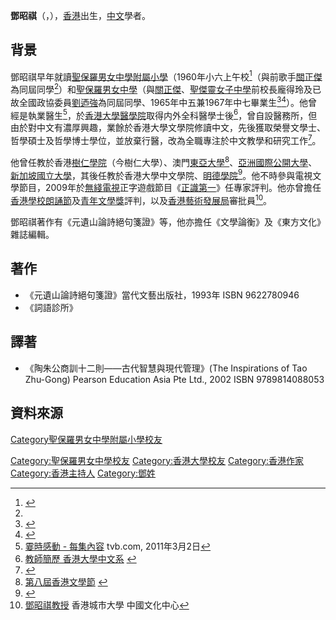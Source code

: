 {{Infobox_Person
|name=鄧昭祺
|english_names=Prof. Charles Tang
|education=
*[[聖保羅男女中學附屬小學|聖保羅男女中學附屬小學]]
*[[聖保羅男女中學|聖保羅男女中學]]<ref>{{cite web |url=http://eduplus.hk/eduguide/ep2_issue.jsp?articleID=1629&issueNumber=144 |title=在醫學與曹操之間鄧昭祺 |last= |first= |date=2015-02-25|website= |publisher=東周刊 |access-date=2019-10-31 |quote= |archive-date=2015-04-24 |archive-url=https://web.archive.org/web/20150424041724/http://eduplus.hk/eduguide/ep2_issue.jsp?articleID=1629&issueNumber=144 |dead-url=no }}</ref>
*[[香港大學|香港大學]]内外全科醫學士 [[內外全科醫學士|MBBS]]
*[[香港大學|香港大學]][[哲學博士|哲學博士]] PhD
|occupation=[[珠海學院|珠海學院]]副校長（學術）、文學與社會科學院院長
|period=
|birth_date={{birth year and age|1948}}
}}

'''鄧昭祺'''（{{lang-en|Charles Tang}}，{{bd|1948年}}），[[香港|香港]]出生，[[中文|中文]]學者。

==背景==
鄧昭祺早年就讀[[聖保羅男女中學附屬小學|聖保羅男女中學附屬小學]]（1960年小六上午校<ref name="聖保羅中學本屆 各部畢業生名單">{{cite news |title=聖保羅中學本屆 各部畢業生名單 |url=https://mmis.hkpl.gov.hk/coverpage/-/coverpage/view?_coverpage_WAR_mmisportalportlet_hsf=%E8%81%96%E4%BF%9D%E7%BE%85&_coverpage_WAR_mmisportalportlet_actual_q=%28%20verbatim_dc.collection%3A%28%22Old%5C%20HK%5C%20Newspapers%22%29%20%29%20AND+%28%20%28%20allTermsMandatory%3A%28true%29%20OR+all_dc.title%3A%28%E8%81%96%E4%BF%9D%E7%BE%85%29%20OR+all_dc.creator%3A%28%E8%81%96%E4%BF%9D%E7%BE%85%29%20OR+all_dc.contributor%3A%28%E8%81%96%E4%BF%9D%E7%BE%85%29%20OR+all_dc.subject%3A%28%E8%81%96%E4%BF%9D%E7%BE%85%29%20OR+fulltext%3A%28%E8%81%96%E4%BF%9D%E7%BE%85%29%20OR+all_dc.description%3A%28%E8%81%96%E4%BF%9D%E7%BE%85%29%20%29%20%29&_coverpage_WAR_mmisportalportlet_sort_field=dc.publicationdate_bsort&p_r_p_-1078056564_c=QF757YsWv5%2FH7zGe%2FKF%2BFEZlPA6ruHSu&_coverpage_WAR_mmisportalportlet_o=78&_coverpage_WAR_mmisportalportlet_sort_order=asc&_coverpage_WAR_mmisportalportlet_filter=dc.publicationdate_dt%3A%5B1960-01-01T00%3A00%3A00Z+TO+1969-12-31T15%3A59%3A59Z%5D |page=14 |language= |publisher=華僑日報 | date=1961-01-21 |accessdate=2022-04-20 |quote= }}</ref>（與前歌手[[關正傑|關正傑]]為同屆同學<ref name="聖保羅中學本屆 各部畢業生名單" />）和[[聖保羅男女中學|聖保羅男女中學]]（與[[關正傑|關正傑]]、[[聖傑靈女子中學|聖傑靈女子中學]]前校長龐得玲及已故全國政協委員[[劉迺強|劉迺強]]為同屆同學、1965年中五兼1967年中七畢業生<ref>{{cite news | title=英文中學會攷放榜 | url=https://mmis.hkpl.gov.hk/coverpage/-/coverpage/view?p_r_p_-1078056564_c=QF757YsWv5%2BakvA8rFW5EqaIYMvRB5NH&_coverpage_WAR_mmisportalportlet_o=444&_coverpage_WAR_mmisportalportlet_actual_q=%28%20verbatim_dc.collection%3A%28%22Old%5C%20HK%5C%20Newspapers%22%29%20%29%20AND+%28%20%28%20allTermsMandatory%3A%28true%29%20OR+all_dc.title%3A%28%E4%B8%AD%E6%96%87%E4%B8%AD%E5%AD%B8%E6%9C%83%E8%80%83%29%20OR+all_dc.creator%3A%28%E4%B8%AD%E6%96%87%E4%B8%AD%E5%AD%B8%E6%9C%83%E8%80%83%29%20OR+all_dc.contributor%3A%28%E4%B8%AD%E6%96%87%E4%B8%AD%E5%AD%B8%E6%9C%83%E8%80%83%29%20OR+all_dc.subject%3A%28%E4%B8%AD%E6%96%87%E4%B8%AD%E5%AD%B8%E6%9C%83%E8%80%83%29%20OR+fulltext%3A%28%E4%B8%AD%E6%96%87%E4%B8%AD%E5%AD%B8%E6%9C%83%E8%80%83%29%20OR+all_dc.description%3A%28%E4%B8%AD%E6%96%87%E4%B8%AD%E5%AD%B8%E6%9C%83%E8%80%83%29%20%29%20%29&_coverpage_WAR_mmisportalportlet_sort_order=asc&_coverpage_WAR_mmisportalportlet_sort_field=dc.publicationdate_bsort&_coverpage_WAR_mmisportalportlet_log=Y&_coverpage_WAR_mmisportalportlet_filter=dc.publicationdate_dt%3A%5B1960-01-01T00%3A00%3A00Z+TO+1969-12-31T15%3A59%3A59Z%5D | page=19 | publisher= 華僑日報 | date=1965-08-04 | accessdate=2021-11-16 |quote= }}</ref><ref>{{cite news |title=聖保羅男女校畢業禮 |url=https://mmis.hkpl.gov.hk/coverpage/-/coverpage/view?_coverpage_WAR_mmisportalportlet_hsf=%E7%95%A2%E6%A5%AD%E7%A6%AE&p_r_p_-1078056564_c=QF757YsWv5%2BakvA8rFW5EjLsDeOYEnwq&_coverpage_WAR_mmisportalportlet_o=381&_coverpage_WAR_mmisportalportlet_actual_q=%28%20verbatim_dc.collection%3A%28%22Old%5C%20HK%5C%20Newspapers%22%29%20%29%20AND+%28%20%28%20allTermsMandatory%3A%28true%29%20OR+all_dc.title%3A%28%E7%95%A2%E6%A5%AD%E7%A6%AE%29%20OR+all_dc.creator%3A%28%E7%95%A2%E6%A5%AD%E7%A6%AE%29%20OR+all_dc.contributor%3A%28%E7%95%A2%E6%A5%AD%E7%A6%AE%29%20OR+all_dc.subject%3A%28%E7%95%A2%E6%A5%AD%E7%A6%AE%29%20OR+fulltext%3A%28%E7%95%A2%E6%A5%AD%E7%A6%AE%29%20OR+all_dc.description%3A%28%E7%95%A2%E6%A5%AD%E7%A6%AE%29%20%29%20%29&_coverpage_WAR_mmisportalportlet_sort_field=dc.publicationdate_bsort&_coverpage_WAR_mmisportalportlet_sort_order=desc&_coverpage_WAR_mmisportalportlet_filter=dc.publicationdate_dt%3A%5B1960-01-01T00%3A00%3A00Z+TO+1969-12-31T15%3A59%3A59Z%5D |page=11 |language= |publisher=華僑日報 | date=1968-01-20 |accessdate=2022-03-07 |quote= }}</ref>）。他曾經是執業醫生<ref name="ref1">[http://programme.tvb.com/lifestyle/onefromtheheart2011/episode/13 霎時感動 - 每集內容] {{Wayback|url=http://programme.tvb.com/lifestyle/onefromtheheart2011/episode/13 |date=20190614001508 }} tvb.com, 2011年3月2日</ref>，於[[香港大學醫學院|香港大學醫學院]]取得内外全科醫學士後<ref name="ref2">[http://www.hku.hk/chinese/postgraduate/c7h4.html 教師簡歷 香港大學中文系] {{webarchive|url=https://web.archive.org/web/20110711083627/http://hku.hk/chinese/postgraduate/c7h4.html |date=2011-07-11 }}</ref>，曾自設醫務所，但由於對中文有濃厚興趣，業餘於香港大學文學院修讀中文，先後獲取榮譽文學士、哲學碩士及哲學博士學位，並放棄行醫，改為全職專注於中文教學和研究工作<ref name="ref3">{{Cite web |url=http://tongtianreporter.mysinablog.com/index.php?op=ViewArticle&articleId=1604728 |title=通天記者《玄圈八一八》blog |access-date=2011-03-03 |archive-url=https://web.archive.org/web/20090716161002/http://tongtianreporter.mysinablog.com/index.php?op=ViewArticle&articleId=1604728 |archive-date=2009-07-16 |dead-url=yes }}</ref>。

他曾任教於香港[[樹仁學院|樹仁學院]]（今樹仁大學）、澳門[[東亞大學|東亞大學]]<ref name="ref4">[http://www.hkpl.gov.hk/tc_chi/ext_act/ext_act_hklf/hklf/speaker_4.html 第八屆香港文學節] {{webarchive|url=https://web.archive.org/web/20100619121133/http://www.hkpl.gov.hk/tc_chi/ext_act/ext_act_hklf/hklf/speaker_4.html |date=2010-06-19 }}</ref>、[[亞洲國際公開大學|亞洲國際公開大學]]、[[新加坡國立大學|新加坡國立大學]]，其後任教於香港大學中文學院、[[明德學院|明德學院]]<ref>{{cite news|title=摘星有法﹕鄧昭祺 為情景題把脈|url=https://news.mingpao.com/pns/摘星有法﹕鄧昭祺%20%20為情景題把脈/web_tc/article/20150306/s00011/1425578048844|accessdate=2018-02-19|agency=明報|archive-date=2018-02-19|archive-url=https://web.archive.org/web/20180219151732/https://news.mingpao.com/pns/%E6%91%98%E6%98%9F%E6%9C%89%E6%B3%95%EF%B9%95%E9%84%A7%E6%98%AD%E7%A5%BA%20%20%E7%82%BA%E6%83%85%E6%99%AF%E9%A1%8C%E6%8A%8A%E8%84%88/web_tc/article/20150306/s00011/1425578048844|dead-url=no}}</ref>。他不時參與電視文學節目，2009年於[[無綫電視|無綫電視]]正字遊戲節目《[[正識第一|正識第一]]》任專家評判。他亦曾擔任[[香港學校朗誦節|香港學校朗誦節]]及[[青年文學獎|青年文學獎]]評判，以及[[香港藝術發展局|香港藝術發展局]]審批員<ref name="ref5">[http://www.cciv.cityu.edu.hk/speakers-2007-2008/intro/?type=culture&speaker=tang_chiukay&semester=2007-2008-a 鄧昭祺教授]{{dead link|date=2018年4月 |bot=InternetArchiveBot |fix-attempted=yes }} 香港城市大學 中國文化中心</ref>。

鄧昭祺著作有《元遺山論詩絕句箋證》等，他亦擔任《文學論衡》及《東方文化》雜誌編輯。

==著作==
*《元遺山論詩絕句箋證》當代文藝出版社，1993年 ISBN 9622780946 
*《詞語診所》 

==譯著==
*《陶朱公商訓十二則——古代智慧與現代管理》(The Inspirations of Tao Zhu-Gong) Pearson Education Asia Pte Ltd., 2002 ISBN 9789814088053

==資料來源==
{{reflist}}

[[Category聖保羅男女中學附屬小學校友|Category聖保羅男女中學附屬小學校友]]
[[Category:聖保羅男女中學校友|Category:聖保羅男女中學校友]]
[[Category:香港大學校友|Category:香港大學校友]]
[[Category:香港作家|Category:香港作家]]
[[Category:香港主持人|Category:香港主持人]]
[[Category:鄧姓|Category:鄧姓]]
